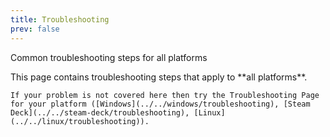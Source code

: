 ```yaml
---
title: Troubleshooting
prev: false
---
```



Common troubleshooting steps for all platforms

<Aside>
    This page contains troubleshooting steps that apply to **all platforms**.

    If your problem is not covered here then try the Troubleshooting Page for your platform ([Windows](../../windows/troubleshooting), [Steam Deck](../../steam-deck/troubleshooting), [Linux](../../linux/troubleshooting)).

</Aside>
